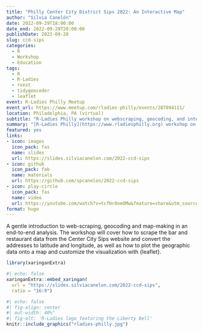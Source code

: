 ```yaml
---
title: "Philly Center City District Sips 2022: An Interactive Map"
author: "Silvia Canelón"
date: 2022-09-29T18:00:00
date_end: 2022-09-29T20:00:00
publishDate: 2022-09-28
slug: ccd-sips
categories:
  - R
  - Workshop
  - Education
tags:
  - R
  - R-Ladies
  - rvest
  - tidygeocoder
  - leaflet
event: R-Ladies Philly Meetup
event_url: https://www.meetup.com/rladies-philly/events/287894111/
location: Philadelphia, PA (virtual)
subtitle: "R-Ladies Philly workshop on webscraping, geocoding, and interactive map-making"
summary: "[R-Ladies Philly](https://www.rladiesphilly.org) workshop on webscraping, geocoding, and interactive map-making"
featured: yes
links:
- icon: images
  icon_pack: fas
  name: slides
  url: https://slides.silviacanelon.com/2022-ccd-sips
- icon: github
  icon_pack: fab
  name: materials
  url: https://github.com/spcanelon/2022-ccd-sips
- icon: play-circle
  icon_pack: fas
  name: video
  url: https://youtube.com/watch?v=tcfHr0oeOMw&feature=share&utm_source=EKLEiJECCKjOmKnC5IiRIQ
format: hugo
---
```


A gentle introduction to web-scraping, geocoding and map-making in an end-to-end analysis. The workshop will cover how to scrape the bar and restaurant data from the Center City Sips website and convert the addresses to latitude and longitude, as well as how to plot the geographic data onto a map and customize the visualization with {leaflet}. 

```r
library(xaringanExtra)
```

```r
#| echo: false
xaringanExtra::embed_xaringan(
  url = "https://slides.silviacanelon.com/2022-ccd-sips",
  ratio = "16:9")
```


```r
#| echo: false
#| fig-align: center
#| out-width: 40%"
#| fig-alt: 'R-Ladies logo featuring the Liberty Bell'
knitr::include_graphics("rladies-philly.jpg")
```
